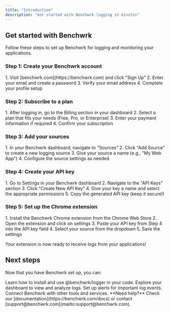 ```yaml
---
title: "Introduction"
description: "Get started with Benchwrk logging in minutes"
---
```


## Get started with Benchwrk

Follow these steps to set up Benchwrk for logging and monitoring your applications.

### Step 1: Create your Benchwrk account

<AccordionGroup>
  <Accordion icon="user-plus" title="Sign up for Benchwrk">
    1. Visit [benchwrk.com](https://benchwrk.com) and click "Sign Up"
    2. Enter your email and create a password
    3. Verify your email address
    4. Complete your profile setup
  </Accordion>
</AccordionGroup>

### Step 2: Subscribe to a plan

<AccordionGroup>
  <Accordion icon="credit-card" title="Choose and subscribe to a plan">
    1. After logging in, go to the Billing section in your dashboard
    2. Select a plan that fits your needs (Free, Pro, or Enterprise)
    3. Enter your payment information if required
    4. Confirm your subscription
  </Accordion>
</AccordionGroup>

### Step 3: Add your sources

<AccordionGroup>
  <Accordion icon="plus-circle" title="Configure your logging sources">
    1. In your Benchwrk dashboard, navigate to "Sources"
    2. Click "Add Source" to create a new logging source
    3. Give your source a name (e.g., "My Web App")
    4. Configure the source settings as needed
  </Accordion>
</AccordionGroup>

### Step 4: Create your API key

<AccordionGroup>
  <Accordion icon="key" title="Generate API key from settings">
    1. Go to Settings in your Benchwrk dashboard
    2. Navigate to the "API Keys" section
    3. Click "Create New API Key"
    4. Give your key a name and select the appropriate permissions
    5. Copy the generated API key (keep it secure!)
  </Accordion>
</AccordionGroup>

### Step 5: Set up the Chrome extension

<Accordion icon="puzzle-piece" title="Install and configure Benchwrk Chrome extension">
  1. Install the Benchwrk Chrome extension from the Chrome Web Store
  2. Open the extension and click on settings
  3. Paste your API key from Step 4 into the API key field
  4. Select your source from the dropdown
  5. Save the settings

  <Tip>Your extension is now ready to receive logs from your applications!</Tip>
</Accordion>

## Next steps

Now that you have Benchwrk set up, you can:

<CardGroup cols={2}>

<Card title="Install Logger Package" icon="download" href="/development">
  Learn how to install and use @benchwrk/logger in your code.
</Card>

<Card title="View Logs" icon="eye" href="/essentials/navigation">
  Explore your dashboard to view and analyze logs.
</Card>

<Card title="Configure Alerts" icon="bell" href="/essentials/settings">
  Set up alerts for important log events.
</Card>

<Card title="Integrate with Apps" icon="code" href="/api-reference/introduction">
  Connect Benchwrk with other tools and services.
</Card>

</CardGroup>

<Note>
  **Need help?** Check our [documentation](https://benchwrk.com/docs) or contact [support@benchwrk.com](mailto:support@benchwrk.com).
</Note>